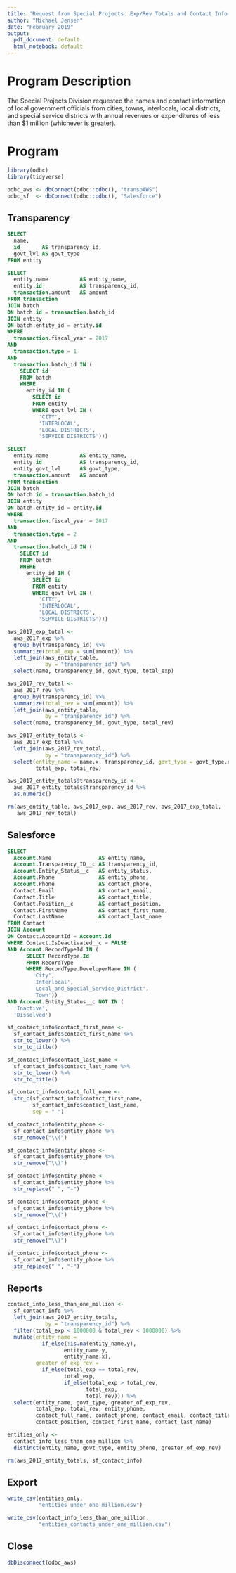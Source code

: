```yaml
---
title: 'Request from Special Projects: Exp/Rev Totals and Contact Info'
author: "Michael Jensen"
date: "February 2019"
output:
  pdf_document: default
  html_notebook: default
---
```

# Program Description

The Special Projects Division requested the names and contact information of 
local government officials from cities, towns, interlocals, local districts, and 
special service districts with annual revenues or expenditures of less than $1 
million (whichever is greater).

# Program

```r
library(odbc)
library(tidyverse)

odbc_aws <- dbConnect(odbc::odbc(), "transpAWS")
odbc_sf  <- dbConnect(odbc::odbc(), "Salesforce")
```

## Transparency

```sql
SELECT 
  name, 
  id       AS transparency_id,
  govt_lvl AS govt_type
FROM entity
```

```sql
SELECT
  entity.name          AS entity_name,
  entity.id            AS transparency_id,
  transaction.amount   AS amount
FROM transaction
JOIN batch
ON batch.id = transaction.batch_id
JOIN entity
ON batch.entity_id = entity.id
WHERE 
  transaction.fiscal_year = 2017
AND
  transaction.type = 1
AND
  transaction.batch_id IN (
    SELECT id
    FROM batch
    WHERE
      entity_id IN (
        SELECT id
        FROM entity
        WHERE govt_lvl IN (
          'CITY',
          'INTERLOCAL',
          'LOCAL DISTRICTS',
          'SERVICE DISTRICTS')))
```

```sql
SELECT
  entity.name          AS entity_name,
  entity.id            AS transparency_id,
  entity.govt_lvl      AS govt_type,
  transaction.amount   AS amount
FROM transaction
JOIN batch
ON batch.id = transaction.batch_id
JOIN entity
ON batch.entity_id = entity.id
WHERE 
  transaction.fiscal_year = 2017
AND
  transaction.type = 2
AND
  transaction.batch_id IN (
    SELECT id
    FROM batch
    WHERE
      entity_id IN (
        SELECT id
        FROM entity
        WHERE govt_lvl IN (
          'CITY',
          'INTERLOCAL',
          'LOCAL DISTRICTS',
          'SERVICE DISTRICTS')))
```

```r
aws_2017_exp_total <-  
  aws_2017_exp %>%
  group_by(transparency_id) %>% 
  summarize(total_exp = sum(amount)) %>% 
  left_join(aws_entity_table,
            by = "transparency_id") %>% 
  select(name, transparency_id, govt_type, total_exp)

aws_2017_rev_total <-  
  aws_2017_rev %>%
  group_by(transparency_id) %>% 
  summarize(total_rev = sum(amount)) %>% 
  left_join(aws_entity_table,
            by = "transparency_id") %>% 
  select(name, transparency_id, govt_type, total_rev)

aws_2017_entity_totals <- 
  aws_2017_exp_total %>% 
  left_join(aws_2017_rev_total,
            by = "transparency_id") %>% 
  select(entity_name = name.x, transparency_id, govt_type = govt_type.x,
         total_exp, total_rev)

aws_2017_entity_totals$transparency_id <- 
  aws_2017_entity_totals$transparency_id %>% 
  as.numeric()

rm(aws_entity_table, aws_2017_exp, aws_2017_rev, aws_2017_exp_total, 
   aws_2017_rev_total)
```

## Salesforce

```sql
SELECT
  Account.Name               AS entity_name,
  Account.Transparency_ID__c AS transparency_id,
  Account.Entity_Status__c   AS entity_status,
  Account.Phone              AS entity_phone,
  Account.Phone              AS contact_phone,
  Contact.Email              AS contact_email,
  Contact.Title              AS contact_title,
  Contact.Position__c        AS contact_position,
  Contact.FirstName          AS contact_first_name,
  Contact.LastName           AS contact_last_name
FROM Contact
JOIN Account
ON Contact.AccountId = Account.Id
WHERE Contact.IsDeactivated__c = FALSE
AND Account.RecordTypeId IN (
      SELECT RecordType.Id
      FROM RecordType
      WHERE RecordType.DeveloperName IN (
        'City',
        'Interlocal',
        'Local_and_Special_Service_District',
        'Town'))
AND Account.Entity_Status__c NOT IN (
  'Inactive',
  'Dissolved')
```

```r
sf_contact_info$contact_first_name <- 
  sf_contact_info$contact_first_name %>% 
  str_to_lower() %>% 
  str_to_title()

sf_contact_info$contact_last_name <- 
  sf_contact_info$contact_last_name %>% 
  str_to_lower() %>% 
  str_to_title()

sf_contact_info$contact_full_name <- 
  str_c(sf_contact_info$contact_first_name,
        sf_contact_info$contact_last_name,
        sep = " ")

sf_contact_info$entity_phone <- 
  sf_contact_info$entity_phone %>% 
  str_remove("\\(")

sf_contact_info$entity_phone <- 
  sf_contact_info$entity_phone %>% 
  str_remove("\\)")

sf_contact_info$entity_phone <- 
  sf_contact_info$entity_phone %>% 
  str_replace(" ", "-")

sf_contact_info$contact_phone <- 
  sf_contact_info$entity_phone %>% 
  str_remove("\\(")

sf_contact_info$contact_phone <- 
  sf_contact_info$entity_phone %>% 
  str_remove("\\)")

sf_contact_info$contact_phone <- 
  sf_contact_info$entity_phone %>% 
  str_replace(" ", "-")
```

## Reports

```r
contact_info_less_than_one_million <- 
  sf_contact_info %>% 
  left_join(aws_2017_entity_totals,
            by = "transparency_id") %>% 
  filter(total_exp < 1000000 & total_rev < 1000000) %>% 
  mutate(entity_name = 
           if_else(!is.na(entity_name.y), 
                  entity_name.y, 
                  entity_name.x),
         greater_of_exp_rev = 
           if_else(total_exp == total_rev, 
                  total_exp,
                  if_else(total_exp > total_rev, 
                         total_exp,
                         total_rev))) %>% 
  select(entity_name, govt_type, greater_of_exp_rev,
         total_exp, total_rev, entity_phone, 
         contact_full_name, contact_phone, contact_email, contact_title, 
         contact_position, contact_first_name, contact_last_name)

entities_only <- 
  contact_info_less_than_one_million %>% 
  distinct(entity_name, govt_type, entity_phone, greater_of_exp_rev)

rm(aws_2017_entity_totals, sf_contact_info)
```

## Export

```r
write_csv(entities_only,
          "entities_under_one_million.csv")

write_csv(contact_info_less_than_one_million,
          "entities_contacts_under_one_million.csv")
```

## Close

```r
dbDisconnect(odbc_aws)
```
